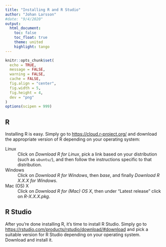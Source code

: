 ```yaml
---
title: "Installing R and R Studio"
author: "Johan Larsson"
#date: "9/4/2020"
output:
  html_document:
    toc: false
    toc_float: true
    theme: united
    highlight: tango
---
```


```r

knitr::opts_chunk$set(
  echo = TRUE,
  message = FALSE,
  warning = FALSE,
  cache = FALSE,
  fig.align = "center",
  fig.width = 5,
  fig.height = 4,
  dev = "png"
)
options(scipen = 999)
```

## R

Installing R is easy. Simply go to <https://cloud.r-project.org/> and download
the appropriate version of R depending on your operating system:

Linux
: Click on *Download R for Linux*, pick a link based on your distribution
  (such as `ubuntu/`), and then follow the instructions specific to that
  distribution.

Windows
: Click on *Download R for Windows*, then *base*, and finally
  *Download R X.X.X for Windows*.

Mac (OS) X
: Click on *Download R for (Mac) OS X*, then under "Latest release"
  click on *R-X.X.X.pkg*.

## R Studio

After you're done installing R, it's time to install R Studio. Simply go to
<https://rstudio.com/products/rstudio/download/#download> and pick a suitable
version for R Studio depending on your operating system. Download and install
it.

